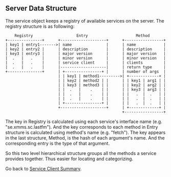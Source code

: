 ==Server Data Structure==

The service object keeps a registry of available services on the server.  The registry structure is as following:

     Registry                   Entry                     Method
 +---------------+      +--------------------+      +-----------------+
 | key1 | entry1------->| name               |      | name            |
 | key2 | entry2 |      | description        |      | description     |
 | key3 | entry3 |      | major version      |      | major version   |
 |  .   |   .    |      | minor version      |      | minor version   |
 |  .   |   .    |      | service client     |      | clients         |
 |  .   |   .    |      |--------------------|      | return type     |
 +---------------+      | +----------------+ |      | number of args  |
                        | | key1 | method1--------->| +-------------+ |
                        | | key2 | method2 | |      | | key1 | arg1 | |
                        | | key3 | method3 | |      | | key2 | arg2 | |
                        | |  .   |    .    | |      | | key3 | arg3 | |
                        | |  .   |    .    | |      | |   .  |  .   | |
                        | |  .   |    .    | |      | |   .  |  .   | |
                        | +----------------+ |      | |   .  |  .   | |
                        +--------------------+      | +-------------+ |
                                                    +-----------------+

The key in Registry is calculated using each service's interface name (e.g. "se.xmms.sc.lastfm").  And the key corresponds to each method in Entry structure is calculated using method's name (e.g. "fetch").  The key appears in the last structure, Method, is the hash of each argument's name.  And the corresponding entry is the type of that argument.

So this two level hierarchical structure groups all the methods a service provides together.  Thus easier for locating and categorizing.


Go back to [[Summer of Code 2007/Service Clients|Service Client Summary]].